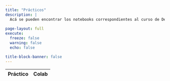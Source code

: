 ```yaml
---
title: "Prácticos"
description: |
  Acá se pueden encontrar los notebooks correspondientes al curso de Deep Learning.
  
page-layout: full
execute: 
  freeze: false
  warning: false
  echo: false

title-block-banner: false
---
```


Práctico| Colab
:----:|-----|
<!-- Preprocesamiento|[![](tics411/thumbnails/colab.svg)](https://colab.research.google.com/github/datacubeR/clases_UAI/blob/main/tics411/notebooks/01-Preprocesamiento.ipynb) -->